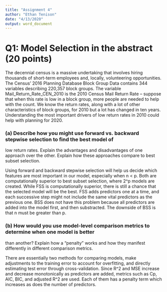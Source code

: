 ```yaml
---
title: "Assignment 4"
author: "Ethan Tenison"
date: "4/13/2020"
output: word_document
---
```





# Q1: Model Selection in the abstract (20 points)
The decennial census is a massive undertaking that involves hiring thousands of short-term employees
and, locally, volunteering opportunities. The Census’ 2016 Planning Database Block Group Data contains
344 variables describing 220,357 block groups. The variable Mail_Return_Rate_CEN_2010 is the 2010
Census Mail Return Rate – suppose that when this rate is low in a block group, more people are needed
to help with the count. We know the return rates, along with a lot of other characteristics of block
groups, for 2010 but a lot has changed in ten years. Understanding the most important drivers of low
return rates in 2010 could help with planning for 2020.
<br />



### (a) Describe how you might use forward vs. backward stepwise selection to find the best model of
low return rates. Explain the advantages and disadvantages of one approach over the other.
Explain how these approaches compare to best subset selection.
<br />



Using forward and backward stepwise selection will help us decide which features are most important in our model, especially when n < p. Both are computationally superior to best subset selection, where 2^p models are created. While FSS is computationally superior, there is still a chance that the selected model  will be the best. FSS adds predictors one at a time, and each successive step might not include the same vital predictors as the previous one. BSS does not have this problem because all predictors are added into the model first, and then substracted. The downside of BSS is that n must be greater than p. 


### (b) How would you use model-level comparison metrics to determine when one model is better
than another? Explain how a “penalty” works and how they manifest differently in different
comparison metrics.
<br />

There are essentially two methods for comparing models, make adjustments to the training error to account for overfitting, and directly estimating test error through cross-validation. 
Since R^2 and MSE increase and decrease monotonically as predictors are added, metrics such as Cp, AIC, BIC, and adjusted R^2 are used. Each of them has a penalty term which increases as does the number of predictors.   